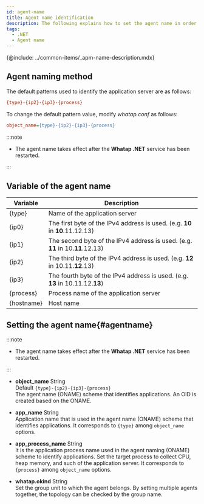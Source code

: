 ```yaml
---
id: agent-name
title: Agent name identification
description: The following explains how to set the agent name in order to identify the monitoring target.
tags:
  - .NET
  - Agent name
---
```


{@include: ../common-items/_apm-name-description.mdx}

## Agent naming method

The default patterns used to identify the application server are as follows:

```ini title='기본 패턴'
{type}-{ip2}-{ip3}-{process}
```

To change the default pattern value, modify _whatap.conf_ as follows:

```ini title='whatap.conf'
object_name={type}-{ip2}-{ip3}-{process}
```

:::note

-   The agent name takes effect after the **Whatap .NET** service has been restarted.

:::

## Variable of the agent name

| Variable       | Description                                                                      |
| -------------- | -------------------------------------------------------------------------------- |
| {type}         | Name of the application server                                                   |
| {ip0}          | The first byte of the IPv4 address is used. (e.g. **10** in **10**.11.12.13)     |
| {ip1}          | The second byte of the IPv4 address is used. (e.g. **11** in 10.**11**.12.13)    |
| {ip2}          | The third byte of the IPv4 address is used. (e.g. **12** in 10.11.**12**.13)     |
| {ip3}          | The fourth byte of the IPv4 address is used. (e.g. **13** in 10.11.12.**13**)    |
| {process}      | Process name of the application server                                           |
| {hostname}     | Host name                                                                        |

## Setting the agent name{#agentname}

:::note

-   The agent name takes effect after the **Whatap .NET** service has been restarted.

:::

-   **object_name** <span class='type'>String</span><br/>
    Default `{type}-{ip2}-{ip3}-{process}`<br/>
    The agent name (ONAME) scheme that identifies applications. An OID is created based on the ONAME.

-   **app_name** <span class='type'>String</span><br/>
    Application name that is used in the agent name (ONAME) scheme that identifies applications. It corresponds to `{type}` among `object_name` options.

-   **app_process_name** <span class='type'>String</span><br/>
    It is the application process name used in the agent naming (ONAME) scheme to identify applications. Set the target process to collect CPU, heap memory, and such of the application server. It corresponds to `{process}` among `object_name` options.

-   **whatap.okind** <span class='type'>String</span><br/>
    Set the group unit to which the agent belongs. By setting multiple agents together, the topology can be checked by the group name.
